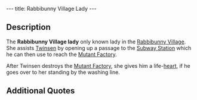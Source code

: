 ---
title: Rabbibunny Village Lady
---

{{twinsunica import}}{{Infobox Character
 |image=Rabbibunny_Village_lady.JPG
 |race=rabbibunny
 |gender=female
 |size=average
 |age=adult
 |magical=
 |lba1=
 |lba2=
 |alignment=
 |occupation=
 |requires=
 |amount=
 |fam1=
 |fam2=
 |planet=
 |island=
 |building=
}}

{{Quote
 |quote=The passage that I'm opening for you leads to a port, where the old subway that crossed the Hamalayi used to leave from.
 |character=Rabbibunny Village lady}}

==Description==

The '''Rabbibunny Village lady''' only known lady in the [[Rabbibunny Village]]. She assists [[Twinsen]] by opening up a passage to the [[Subway Station]] which he can then use to reach the [[Mutant Factory]].

After Twinsen destroys the [[Mutant Factory]], she gives him a life-[[heart]], if he goes over to her standing by the washing line.

==Additional Quotes==
{{Quote
 |quote=It's so much calmer since you've come, do you really have to leave?
 |character=Rabbibunny Village lady}}

<!-- remove these category links when they're all automated by categorizers...
[[Category:Rabbibunnies]]
[[Category:Average characters]]
[[Category:Female characters]]
[[Category:Adult characters]]
[[Category:Hamalayi Mountains inhabitants]] -->